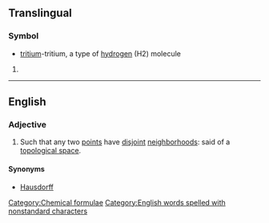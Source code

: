 {{also|T2}}
==Translingual==

===Symbol===
* {{inorganic compound}} [[tritium]]-tritium, a type of [[hydrogen]] (H2) molecule
{{infl|mul|symbol}}

# {{defn|Translingual}}

[[Category:Chemical formulae]]

----

==English==

===Adjective===
{{en-adj|-}}

# {{topology}} Such that any two [[point]]s have [[disjoint]] [[neighborhood]]s: said of a [[topological space]].

====Synonyms====
* [[Hausdorff]]

[[Category:English words spelled with nonstandard characters]]
